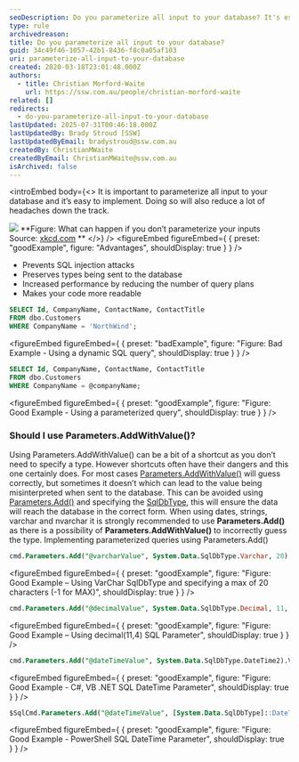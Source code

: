 ```yaml
---
seoDescription: Do you parameterize all input to your database? It's essential to safeguard against SQL injection attacks and improve query performance by reducing the number of query plans.
type: rule
archivedreason:
title: Do you parameterize all input to your database?
guid: 34c49f46-1057-42b1-8436-f8c0a05af103
uri: parameterize-all-input-to-your-database
created: 2020-03-18T23:01:48.000Z
authors:
  - title: Christian Morford-Waite
    url: https://ssw.com.au/people/christian-morford-waite
related: []
redirects:
  - do-you-parameterize-all-input-to-your-database
lastUpdated: 2025-07-31T00:46:18.000Z
lastUpdatedBy: Brady Stroud [SSW]
lastUpdatedByEmail: bradystroud@ssw.com.au
createdBy: ChristianMWaite
createdByEmail: ChristianMWaite@ssw.com.au
isArchived: false
---
```


<introEmbed
  body={<>
It is important to parameterize all input to your database and it’s easy to implement.
Doing so will also reduce a lot of headaches down the track.

![](/uploads/rules/parameterize-all-input-to-your-database/ParameterizeSqlInputsXKCD.png) **Figure: What can happen if you don’t parameterize your inputs
Source: [xkcd.com](https://xkcd.com/327/)
**
  </>}
/>
<figureEmbed figureEmbed={ {
  preset: "goodExample",
  figure: "Advantages",
  shouldDisplay: true
} } />


* Prevents SQL injection attacks
* Preserves types being sent to the database
* Increased performance by reducing the number of query plans
* Makes your code more readable

```sql
SELECT Id, CompanyName, ContactName, ContactTitle
FROM dbo.Customers
WHERE CompanyName = 'NorthWind';
```
<figureEmbed figureEmbed={ {
  preset: "badExample",
  figure: "Figure: Bad Example - Using a dynamic SQL query",
  shouldDisplay: true
} } />


```sql
SELECT Id, CompanyName, ContactName, ContactTitle
FROM dbo.Customers
WHERE CompanyName = @companyName;
```
<figureEmbed figureEmbed={ {
  preset: "goodExample",
  figure: "Figure: Good Example - Using a parameterized query",
  shouldDisplay: true
} } />


### Should I use Parameters.AddWithValue()?

Using Parameters.AddWithValue() can be a bit of a shortcut as you don’t need to specify a type. However shortcuts often have their dangers and this one certainly does.
For most cases [Parameters.AddWithValue()](https://docs.microsoft.com/en-us/dotnet/api/system.data.sqlclient.sqlparametercollection.addwithvalue?view=netframework-4.8&WT.mc_id=DP-MVP-33518) will guess correctly, but sometimes it doesn’t which can lead to the value being misinterpreted when sent to the database. This can be avoided using [Parameters.Add()](https://docs.microsoft.com/en-us/dotnet/api/system.data.sqlclient.sqlparametercollection.add?view=netframework-4.8&WT.mc_id=DP-MVP-33518) and specifying the [SqlDbType](https://docs.microsoft.com/en-us/dotnet/api/system.data.sqldbtype?view=netframework-4.8&WT.mc_id=DP-MVP-33518), this will ensure the data will reach the database in the correct form.
When using dates, strings, varchar and nvarchar it is strongly recommended to use **Parameters.Add()** as there is a possibility of **Parameters.AddWithValue()** to incorrectly guess the type.
Implementing parameterized queries using Parameters.Add()

```sql
cmd.Parameters.Add("@varcharValue", System.Data.SqlDbType.Varchar, 20).Value = “Text”;
```
<figureEmbed figureEmbed={ {
  preset: "goodExample",
  figure: "Figure: Good Example – Using VarChar SqlDbType and specifying a max of 20 characters (-1 for MAX)",
  shouldDisplay: true
} } />


```sql
cmd.Parameters.Add("@decimalValue", System.Data.SqlDbType.Decimal, 11, 4).Value = decimalValue;
```
<figureEmbed figureEmbed={ {
  preset: "goodExample",
  figure: "Figure: Good Example – Using decimal(11,4) SQL Parameter",
  shouldDisplay: true
} } />


```sql
cmd.Parameters.Add("@dateTimeValue", System.Data.SqlDbType.DateTime2).Value = DateTime.UtcNow;
```
<figureEmbed figureEmbed={ {
  preset: "goodExample",
  figure: "Figure: Good Example - C#, VB .NET SQL DateTime Parameter",
  shouldDisplay: true
} } />


```sql
$SqlCmd.Parameters.Add("@dateTimeValue", [System.Data.SqlDbType]::DateTime2).Value = $dateTime2Value
```
<figureEmbed figureEmbed={ {
  preset: "goodExample",
  figure: "Figure: Good Example - PowerShell SQL DateTime Parameter",
  shouldDisplay: true
} } />
